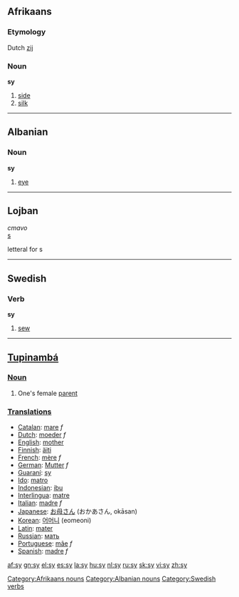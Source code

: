 ==Afrikaans==
===Etymology===
Dutch [[zij]]
===Noun===
'''sy'''

# [[side]]
# [[silk]]

[[Category:Afrikaans nouns]]

----

==Albanian==
===Noun===
'''sy'''

# [[eye]]

[[Category:Albanian nouns]]

----

==Lojban==
''cmavo''<br>
[[s]]

letteral for s

----

==Swedish==
===Verb===
'''sy'''

# [[sew]]

[[Category:Swedish verbs]]

----

==[[Tupinambá]]==

===[[Noun]]===
#One's female [[parent]]

===[[Translation]]s===
*[[Catalan]]: [[mare]] ''f''
*[[Dutch]]: [[moeder]] ''f''
*[[English]]: [[mother]]
*[[Finnish]]: [[äiti]]
*[[French]]: [[mère]] ''f''
*[[German]]: [[Mutter]] ''f''
*[[Guaraní]]: [[sy]]
*[[Ido]]: [[matro]]
*[[Indonesian]]: [[ibu]]
*[[Interlingua]]: [[matre]]
*[[Italian]]: [[madre]] ''f''
*[[Japanese]]: [[お母さん]] (おかあさん, okāsan)
*[[Korean]]: [[어머니]] (eomeoni)
*[[Latin]]: [[mater]]
*[[Russian]]: [[мать]]
*[[Portuguese]]: [[mãe]] ''f''
*[[Spanish]]: [[madre]] ''f''

[[af:sy]]
[[gn:sy]]
[[el:sy]]
[[es:sy]]
[[la:sy]]
[[hu:sy]]
[[nl:sy]]
[[ru:sy]]
[[sk:sy]]
[[vi:sy]]
[[zh:sy]]